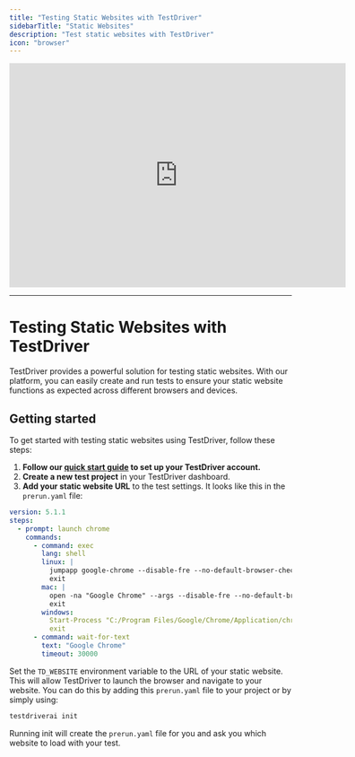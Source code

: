```yaml
---
title: "Testing Static Websites with TestDriver"
sidebarTitle: "Static Websites"
description: "Test static websites with TestDriver"
icon: "browser"
---
```

<iframe
  width="600"
  height="400"
  src="https://www.youtube.com/embed/Jgj1sZRpDiU"
  title="Form Filling with TestDriver"
  frameborder="0"
  allow="accelerometer; autoplay; clipboard-write; encrypted-media; gyroscope; picture-in-picture"
  allowfullscreen
></iframe>

---
# Testing Static Websites with TestDriver

TestDriver provides a powerful solution for testing static websites. With our platform, you can easily create and run tests to ensure your static website functions as expected across different browsers and devices.


## Getting started
To get started with testing static websites using TestDriver, follow these steps:
1. **Follow our [quick start guide](/getting-started/setup) to set up your TestDriver account.**
2. **Create a new test project** in your TestDriver dashboard.
3. **Add your static website URL** to the test settings.
It looks like this in the `prerun.yaml` file:

```yaml
version: 5.1.1
steps:
  - prompt: launch chrome
    commands:
      - command: exec
        lang: shell
        linux: |
          jumpapp google-chrome --disable-fre --no-default-browser-check --no-first-run "${TD_WEBSITE}" &
          exit
        mac: |
          open -na "Google Chrome" --args --disable-fre --no-default-browser-check --no-first-run --disable-features=PasswordManagerEnabled "${TD_WEBSITE}" &
          exit
        windows:
          Start-Process "C:/Program Files/Google/Chrome/Application/chrome.exe" -ArgumentList "--start-maximized", "${TD_WEBSITE}"
          exit
      - command: wait-for-text
        text: "Google Chrome"
        timeout: 30000
```
Set the `TD_WEBSITE` environment variable to the URL of your static website. This will allow TestDriver to launch the browser and navigate to your website. You can do this by adding this `prerun.yaml` file to your project or by simply using:
```bash
testdriverai init
```
Running init will create the `prerun.yaml` file for you and ask you which website to load with your test.


